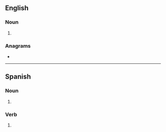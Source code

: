 {{also|chichás}}
==English==

===Noun===
{{head|en|noun form}}

# {{plural of|en|chicha}}

===Anagrams===
* {{anagrams|en|a=acchhis|Chachis}}

----

==Spanish==

===Noun===
{{head|es|noun form|g=f-p}}

# {{noun form of|es|chicha||p}}

===Verb===
{{head|es|verb form}}

# {{es-verb form of|chichar}}